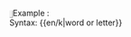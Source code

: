 <includeonly><span style="background-color: #F0F0F0; width: 32px; border-style: outset; border-width: 1px; margin:0; padding:0 2px; clear:none; 
font: bold 10px verdana">{{{1}}}</span></includeonly>
<noinclude>Example : {{en/k|button}}<br>
Syntax:
<nowiki>{{en/k|word or letter}}</nowiki></noinclude>